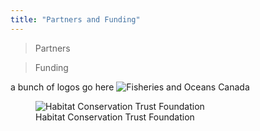 ```yaml
---
title: "Partners and Funding"
---
```


> Partners

> Funding

a bunch of logos go here
![Fisheries and Oceans Canada](https://www.arcticcorridors.ca/wp-content/uploads/2015/12/DFO-logo-300x130.jpg)

![Habitat Conservation Trust Foundation](https://hctf.ca/wp-content/themes/hctf/images/logo-dark.png)
